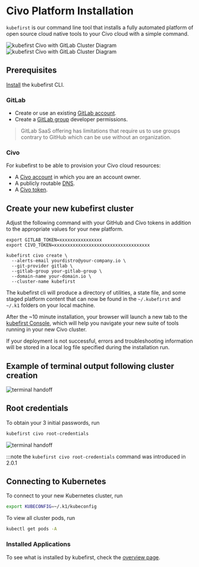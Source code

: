 # Civo Platform Installation

`kubefirst` is our command line tool that installs a fully automated platform of open source cloud native tools to your Civo cloud with a simple command.

![kubefirst Civo with GitLab Cluster Diagram](../../../img/civo/gitlab/installation-diagram-light.png#light-mode)![kubefirst Civo with GitLab Cluster Diagram](../../../img/civo/gitlab/installation-diagram-dark.png#dark-mode)

## Prerequisites

[Install](../../../index.mdx) the kubefirst CLI.

### GitLab

- Create or use an existing [GitLab account](https://gitlab.com).
- Create a [GitLab group](https://docs.gitlab.com/ee/user/group/) developer permissions.

> GitLab SaaS offering has limitations that require us to use groups contrary to GitHub which can be use without an organization.

### Civo

For kubefirst to be able to provision your Civo cloud resources:

- A [Civo account](https://dashboard.civo.com/signup) in which you are an account owner.
- A publicly routable [DNS](https://www.civo.com/learn/configure-dns#adding-a-domain-name).
- A [Civo token](https://dashboard.civo.com/security).

## Create your new kubefirst cluster

Adjust the following command with your GitHub and Civo tokens in addition to the appropriate values for your new platform.

```shell
export GITLAB_TOKEN=xxxxxxxxxxxxxxxx
export CIVO_TOKEN=xxxxxxxxxxxxxxxxxxxxxxxxxxxxxxxxxxxx

kubefirst civo create \
  --alerts-email yourdistro@your-company.io \
  --git-provider gitlab \
  --gitlab-group your-gitlab-group \
  --domain-name your-domain.io \
  --cluster-name kubefirst
```

The kubefirst cli will produce a directory of utilities, a state file, and some staged platform content that can now be found in the `~/.kubefirst` and `~/.k1` folders on your local machine.

After the ~10 minute installation, your browser will launch a new tab to the [kubefirst Console](https://github.com/kubefirst/console), which will help you navigate your new suite of tools running in your new Civo cluster.

If your deployment is not successful, errors and troubleshooting information will be stored in a local log file specified during the installation run.

## Example of terminal output following cluster creation

![terminal handoff](../../../img/civo/gitlab/handoff-screen.png)

## Root credentials

To obtain your 3 initial passwords, run

```bash
kubefirst civo root-credentials
```

![terminal handoff](../../../img/common/kubefirst/root-credentials.png)

:::note the `kubefirst civo root-credentials` command was introduced in 2.0.1

## Connecting to Kubernetes

To connect to your new Kubernetes cluster, run

```bash
export KUBECONFIG=~/.k1/kubeconfig
```

To view all cluster pods, run

```bash
kubectl get pods -A
```

### Installed Applications

To see what is installed by kubefirst, check the [overview page](../../platform.mdx).
